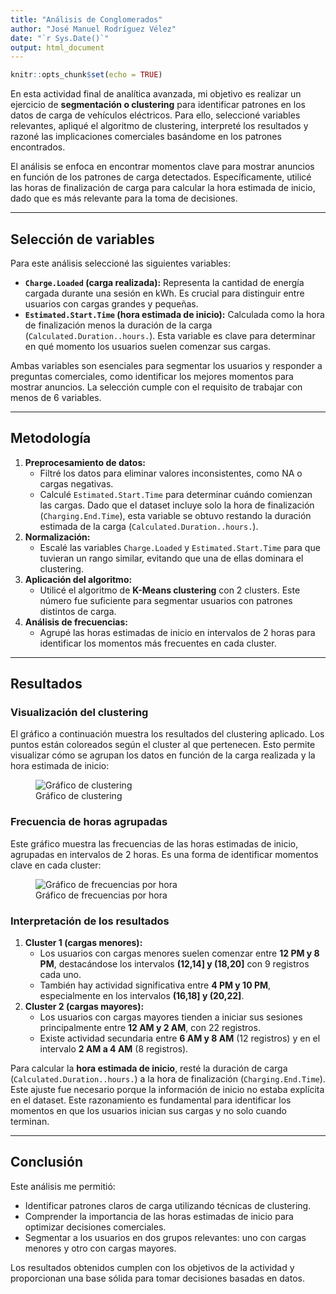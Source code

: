 ```yaml
---
title: "Análisis de Conglomerados"
author: "José Manuel Rodríguez Vélez"
date: "`r Sys.Date()`"
output: html_document
---
```


```r
knitr::opts_chunk$set(echo = TRUE)
```


En esta actividad final de analítica avanzada, mi objetivo es realizar un ejercicio de **segmentación o clustering** para identificar patrones en los datos de carga de vehículos eléctricos. Para ello, seleccioné variables relevantes, apliqué el algoritmo de clustering, interpreté los resultados y razoné las implicaciones comerciales basándome en los patrones encontrados.

El análisis se enfoca en encontrar momentos clave para mostrar anuncios en función de los patrones de carga detectados. Específicamente, utilicé las horas de finalización de carga para calcular la hora estimada de inicio, dado que es más relevante para la toma de decisiones.

---

## Selección de variables

Para este análisis seleccioné las siguientes variables:

- **`Charge.Loaded` (carga realizada):** Representa la cantidad de energía cargada durante una sesión en kWh. Es crucial para distinguir entre usuarios con cargas grandes y pequeñas.
- **`Estimated.Start.Time` (hora estimada de inicio):** Calculada como la hora de finalización menos la duración de la carga (`Calculated.Duration..hours.`). Esta variable es clave para determinar en qué momento los usuarios suelen comenzar sus cargas.

Ambas variables son esenciales para segmentar los usuarios y responder a preguntas comerciales, como identificar los mejores momentos para mostrar anuncios. La selección cumple con el requisito de trabajar con menos de 6 variables.

---

## Metodología

1. **Preprocesamiento de datos:**
   - Filtré los datos para eliminar valores inconsistentes, como NA o cargas negativas.
   - Calculé `Estimated.Start.Time` para determinar cuándo comienzan las cargas. Dado que el dataset incluye solo la hora de finalización (`Charging.End.Time`), esta variable se obtuvo restando la duración estimada de la carga (`Calculated.Duration..hours.`).

2. **Normalización:**
   - Escalé las variables `Charge.Loaded` y `Estimated.Start.Time` para que tuvieran un rango similar, evitando que una de ellas dominara el clustering.

3. **Aplicación del algoritmo:**
   - Utilicé el algoritmo de **K-Means clustering** con 2 clusters. Este número fue suficiente para segmentar usuarios con patrones distintos de carga.

4. **Análisis de frecuencias:**
   - Agrupé las horas estimadas de inicio en intervalos de 2 horas para identificar los momentos más frecuentes en cada cluster.

---

## Resultados

### Visualización del clustering

El gráfico a continuación muestra los resultados del clustering aplicado. Los puntos están coloreados según el cluster al que pertenecen. Esto permite visualizar cómo se agrupan los datos en función de la carga realizada y la hora estimada de inicio:

![Gráfico de clustering](../images/clustering_plot.png)

### Frecuencia de horas agrupadas

Este gráfico muestra las frecuencias de las horas estimadas de inicio, agrupadas en intervalos de 2 horas. Es una forma de identificar momentos clave en cada cluster:

![Gráfico de frecuencias por hora](../images/clustering_bar_chart.png)

### Interpretación de los resultados

1. **Cluster 1 (cargas menores):**
   - Los usuarios con cargas menores suelen comenzar entre **12 PM y 8 PM**, destacándose los intervalos **(12,14] y (18,20]** con 9 registros cada uno.
   - También hay actividad significativa entre **4 PM y 10 PM**, especialmente en los intervalos **(16,18] y (20,22]**.

2. **Cluster 2 (cargas mayores):**
   - Los usuarios con cargas mayores tienden a iniciar sus sesiones principalmente entre **12 AM y 2 AM**, con 22 registros.
   - Existe actividad secundaria entre **6 AM y 8 AM** (12 registros) y en el intervalo **2 AM a 4 AM** (8 registros).

Para calcular la **hora estimada de inicio**, resté la duración de carga (`Calculated.Duration..hours.`) a la hora de finalización (`Charging.End.Time`). Este ajuste fue necesario porque la información de inicio no estaba explícita en el dataset. Este razonamiento es fundamental para identificar los momentos en que los usuarios inician sus cargas y no solo cuando terminan.

---

## Conclusión

Este análisis me permitió:

- Identificar patrones claros de carga utilizando técnicas de clustering.
- Comprender la importancia de las horas estimadas de inicio para optimizar decisiones comerciales.
- Segmentar a los usuarios en dos grupos relevantes: uno con cargas menores y otro con cargas mayores.

Los resultados obtenidos cumplen con los objetivos de la actividad y proporcionan una base sólida para tomar decisiones basadas en datos.